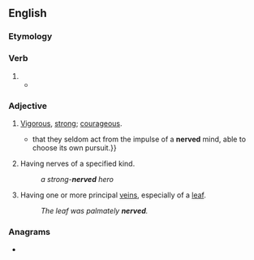 ==English==

===Etymology===
{{suffix|en|nerve|ed}}

===Verb===
{{head|en|verb form}}

# {{en-past of|nerve}}
#* {{quote-journal|en|date=July 25, 1994 |author=Jack Winter |work=The New Yorker
|title=How I met my wife
|passage=It was concerting to see that she was communicado, and it '''nerved''' me that she was interested in a pareil like me, sight seen. }}

===Adjective===
{{en-adj}}

# {{lb|en|obsolete}} [[vigorous|Vigorous]], [[strong]]; [[courageous]]. {{defdate|17th–19th c.}}
#* {{RQ:Wollstonecraft Maria|passage=Besides, their pains and pleasures are so dependent on outward circumstances {{...}} that they seldom act from the impulse of a '''nerved''' mind, able to choose its own pursuit.}}
# {{lb|en|in combination}} Having nerves of a specified kind. {{defdate|from 17th c.}}
#: ''a strong-'''nerved''' hero''
# {{lb|en|botany|often|in combination}} Having one or more principal [[veins]], especially of a [[leaf]]. {{defdate|from 18th c.}}
#: ''The leaf was palmately '''nerved'''.''

===Anagrams===
* {{anagrams|en|a=deenrv|Denver|Verden|revend|vender}}